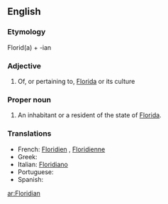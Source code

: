 ==English==

===Etymology===
Florid(a) + -ian

===Adjective===
{{en-adj|-}}

# Of, or pertaining to, [[Florida]] or its culture

===Proper noun===
{{en-proper noun|Floridians}}

# An inhabitant or a resident of the state of [[Florida]].

===Translations===
{{rfc-level|Translations at L3+ (AutoFormat would have corrected level of Translations)}}
*French: [[Floridien]] {{m}}, [[Floridienne]] {{f}}
*Greek:
*Italian: [[Floridiano]]
*Portuguese:
*Spanish:

[[ar:Floridian]]